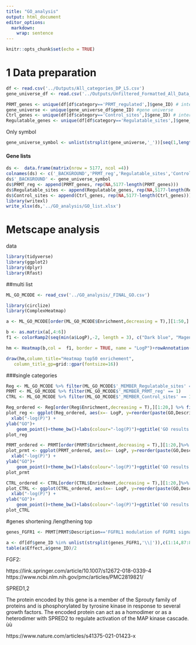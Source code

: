 ```yaml
---
title: "GO_analysis"
output: html_document
editor_options: 
  markdown: 
    wrap: sentence
---
```


```r
knitr::opts_chunk$set(echo = TRUE)
```

# 1 Data preparation



```r
df <- read.csv('../Outputs/All_categories_DP_LS.csv')
gene_universe_df <- read.csv('../Outputs/Unfiltered_Formatted_All_Data_Sets_Final.csv')
```

```r
PRMT_genes <- unique(df[df$category=='PRMT_regulated',]$gene_ID) # interesting genes
gene_universe <- unique(gene_universe_df$gene_ID) #gene universe 
Ctrl_genes <- unique(df[df$category=='Control_sites',]$gene_ID) # interesting genes
Regulatable_genes <- unique(df[df$category=='Regulatable_sites',]$gene_ID) # interesting genes
```

Only symbol

```r
gene_universe_symbol <- unlist(strsplit(gene_universe,'_'))[seq(1,length(gene_universe)*2,2)]
```

#### Gene lists

```r
ds <-  data.frame(matrix(nrow = 5177, ncol =4))
colnames(ds) <- c('_BACKGROUND','PRMT_reg','Regulatable_sites','Control_sites')
ds$'_BACKGROUND' <- gene_universe_symbol
ds$PRMT_reg <- append(PRMT_genes, rep(NA,5177-length(PRMT_genes)))
ds$Regulatable_sites <- append(Regulatable_genes, rep(NA,5177-length(Regulatable_genes)))
ds$Control_sites <- append(Ctrl_genes, rep(NA,5177-length(Ctrl_genes)))
library(writexl)
write_xlsx(ds,'../GO_analysis/GO_list.xlsx')

```

# Metscape analysis

data

```r
library(tidyverse)
library(ggplot2)
library(dplyr)
library(Rfast)
```

##multi list 


```r
ML_GO_MCODE <- read_csv('../GO_analysis/_FINAL_GO.csv')
```


```r
library(circlize)
library(ComplexHeatmap)

a <- ML_GO_MCODE[order(ML_GO_MCODE$Enrichment,decreasing = T),][1:50,]

b <- as.matrix(a[,4:6])
f1 <- colorRamp2(seq(min(a$LogP),-2, length = 3), c("Dark blue", "Magenta", "white"))

hm <- Heatmap(b,col =  f1, border = TRUE, name = "LogP")+rowAnnotation(foo=anno_text( paste(a$GO, a$Description) , gp = gpar(fontsize = 9))) 

draw(hm,column_title="Heatmap top50 enrichement",
   column_title_gp=grid::gpar(fontsize=16))
```

###single categories
```r
Reg <- ML_GO_MCODE %>% filter(ML_GO_MCODE$'_MEMBER_Regulatable_sites' == 1)
PRMT <- ML_GO_MCODE %>% filter(ML_GO_MCODE$'_MEMBER_PRMT_reg' == 1)
CTRL <- ML_GO_MCODE %>% filter(ML_GO_MCODE$'_MEMBER_Control_sites' == 1)
```

```r
Reg_ordered <- Reg[order(Reg$Enrichment,decreasing = T),][1:20,] %>% filter(LogP< -2)
plot_reg <- ggplot(Reg_ordered, aes(x=- LogP, y=reorder(paste(GO,Description),-LogP),colour=-LogP,size=Enrichment) )+scale_color_gradient2(high = "#DC143C")+
  xlab("-log(P)") +
ylab("GO")+
    geom_point()+theme_bw()+labs(colour="-log(P)")+ggtitle('GO results Regulatable')
plot_reg
```
```r
PRMT_ordered <- PRMT[order(PRMT$Enrichment,decreasing = T),][1:20,]%>% filter(LogP< -2)
plot_prmt <- ggplot(PRMT_ordered, aes(x=- LogP, y=reorder(paste(GO,Description),-LogP),colour=-LogP,size=Enrichment) )+scale_color_gradient2(high = "#DC143C")+
  xlab("-log(P)") +
ylab("GO")+
    geom_point()+theme_bw()+labs(colour="-log(P)")+ggtitle('GO results PRMT')
plot_prmt
```


```r
CTRL_ordered <- CTRL[order(CTRL$Enrichment,decreasing = T),][1:20,]%>% filter(LogP< -2)
plot_CTRL <- ggplot(CTRL_ordered, aes(x=- LogP, y=reorder(paste(GO,Description),-LogP),colour=-LogP,size=Enrichment) )+scale_color_gradient2(high = "#DC143C")+
  xlab("-log(P)") +
ylab("GO")+
    geom_point()+theme_bw()+labs(colour="-log(P)")+ggtitle('GO results Control sites')
plot_CTRL
```

#genes shortening /lengthening top

```r
genes_FGFR1 <- PRMT[PRMT$Description=='FGFRL1 modulation of FGFR1 signaling',]$Hits

a <- df[df$gene_ID %in% unlist(strsplit(genes_FGFR1,'\\|')),c(1:14,87:89)]
table(a$Effect,a$gene_ID)/2

```

FGF2:

https://link.springer.com/article/10.1007/s12672-018-0339-4
https://www.ncbi.nlm.nih.gov/pmc/articles/PMC2819821/


SPRED1,2 

The protein encoded by this gene is a member of the Sprouty family of proteins and is phosphorylated by tyrosine kinase in response to several growth factors. The encoded protein can act as a homodimer or as a heterodimer with SPRED2 to regulate activation of the MAP kinase cascade. ùù

https://www.nature.com/articles/s41375-021-01423-x




